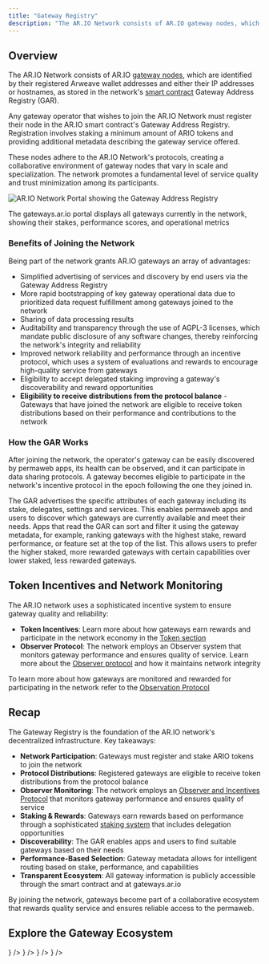 ```yaml
---
title: "Gateway Registry"
description: "The AR.IO Network consists of AR.IO gateway nodes, which are identified by their registered Arweave wallet addresses and either their IP addresses or hostnames, as stored in the network"
---
```



## Overview

The AR.IO Network consists of AR.IO [gateway nodes](/gateways), which are identified by their registered Arweave wallet addresses and either their IP addresses or hostnames, as stored in the network's [smart contract](/ario-contract) Gateway Address Registry (GAR).

Any gateway operator that wishes to join the AR.IO Network must register their node in the AR.IO smart contract's Gateway Address Registry. Registration involves staking a minimum amount of ARIO tokens and providing additional metadata describing the gateway service offered.

These nodes adhere to the AR.IO Network's protocols, creating a collaborative environment of gateway nodes that vary in scale and specialization. The network promotes a fundamental level of service quality and trust minimization among its participants.

<div className="flex justify-center my-8">
  <div className="text-center">
    <img src="/gateways.png" alt="AR.IO Network Portal showing the Gateway Address Registry" className="rounded-lg" />
    <p className="text-md text-primary italic mt-4 px-4">
      The gateways.ar.io portal displays all gateways currently in the network, showing their stakes, performance scores, and operational metrics
    </p>
  </div>
</div>

### Benefits of Joining the Network

Being part of the network grants AR.IO gateways an array of advantages:
- Simplified advertising of services and discovery by end users via the Gateway Address Registry
- More rapid bootstrapping of key gateway operational data due to prioritized data request fulfillment among gateways joined to the network
- Sharing of data processing results
- Auditability and transparency through the use of AGPL-3 licenses, which mandate public disclosure of any software changes, thereby reinforcing the network's integrity and reliability
- Improved network reliability and performance through an incentive protocol, which uses a system of evaluations and rewards to encourage high-quality service from gateways
- Eligibility to accept delegated staking improving a gateway's discoverability and reward opportunities
- **Eligibility to receive distributions from the protocol balance** - Gateways that have joined the network are eligible to receive token distributions based on their performance and contributions to the network

### How the GAR Works

After joining the network, the operator's gateway can be easily discovered by permaweb apps, its health can be observed, and it can participate in data sharing protocols. A gateway becomes eligible to participate in the network's incentive protocol in the epoch following the one they joined in.

The GAR advertises the specific attributes of each gateway including its stake, delegates, settings and services. This enables permaweb apps and users to discover which gateways are currently available and meet their needs. Apps that read the GAR can sort and filter it using the gateway metadata, for example, ranking gateways with the highest stake, reward performance, or feature set at the top of the list. This allows users to prefer the higher staked, more rewarded gateways with certain capabilities over lower staked, less rewarded gateways.

## Token Incentives and Network Monitoring

The AR.IO network uses a sophisticated incentive system to ensure gateway quality and reliability:

- **Token Incentives**: Learn more about how gateways earn rewards and participate in the network economy in the [Token section](/learn/token/)
- **Observer Protocol**: The network employs an Observer system that monitors gateway performance and ensures quality of service. Learn more about the [Observer protocol](/migrated/observer/) and how it maintains network integrity

To learn more about how gateways are monitored and rewarded for participating in the network refer to the [Observation Protocol](/learn/oip/)

## Recap

The Gateway Registry is the foundation of the AR.IO network's decentralized infrastructure. Key takeaways:

- **Network Participation**: Gateways must register and stake ARIO tokens to join the network
- **Protocol Distributions**: Registered gateways are eligible to receive token distributions from the protocol balance
- **Observer Monitoring**: The network employs an [Observer and Incentives Protocol](/learn/oip) that monitors gateway performance and ensures quality of service
- **Staking & Rewards**: Gateways earn rewards based on performance through a sophisticated [staking system](/learn/staking) that includes delegation opportunities
- **Discoverability**: The GAR enables apps and users to find suitable gateways based on their needs
- **Performance-Based Selection**: Gateway metadata allows for intelligent routing based on stake, performance, and capabilities
- **Transparent Ecosystem**: All gateway information is publicly accessible through the smart contract and at gateways.ar.io

By joining the network, gateways become part of a collaborative ecosystem that rewards quality service and ensures reliable access to the permaweb.

## Explore the Gateway Ecosystem

<Cards>
  <Card 
    title="Join the Network" 
    description="Learn how to register your gateway and join the AR.IO Network"
    href="/build/run-a-gateway/join-the-network"
    icon={<Network className="w-8 h-8" />}
  />
  <Card 
    title="Delegate Stake" 
    description="Participate in the network by delegating stake to existing gateways"
    href="/learn/protocol/staking-and-delegation"
    icon={<Target className="w-8 h-8" />}
  />
  <Card 
    title="Observer Protocol" 
    description="Understand how the network monitors gateway performance and quality"
    href="/learn/oip"
    icon={<Shield className="w-8 h-8" />}
  />
  <Card 
    title="Gateway Configuration" 
    description="Learn about gateway settings, optimization, and best practices"
    href="/build/run-a-gateway/optimize-your-gateway-for-your-data"
    icon={<Settings className="w-8 h-8" />}
  />
</Cards>
